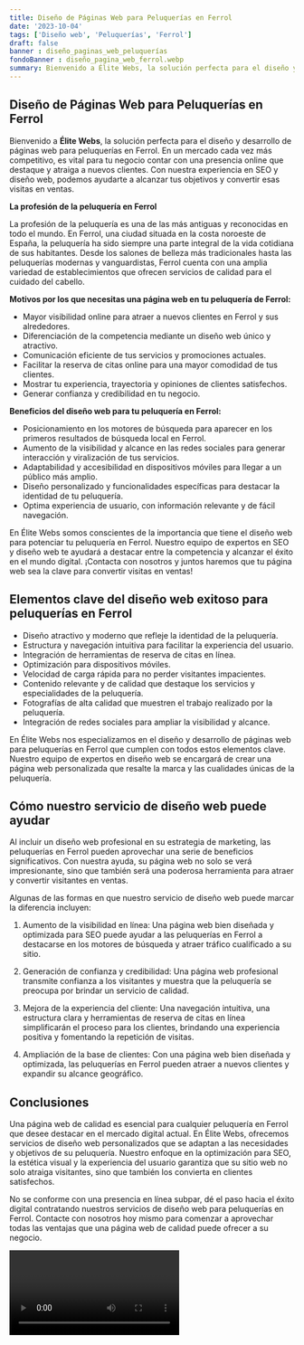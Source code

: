 ```yaml
---
title: Diseño de Páginas Web para Peluquerías en Ferrol
date: '2023-10-04'
tags: ['Diseño web', 'Peluquerías', 'Ferrol']
draft: false
banner : diseño_paginas_web_peluquerías
fondoBanner : diseño_pagina_web_ferrol.webp
summary: Bienvenido a Élite Webs, la solución perfecta para el diseño y desarrollo de páginas web para peluquerías en Ferrol. En un mercado cada vez más competitivo, es vital para tu negocio contar con una presencia online que destaque y atraiga a nuevos clientes. Con nuestra experiencia en SEO y diseño web, podemos ayudarte a alcanzar tus objetivos y convertir esas visitas en ventas.
---
```


## **Diseño de Páginas Web para Peluquerías en Ferrol**

Bienvenido a **Élite Webs**, la solución perfecta para el diseño y desarrollo de páginas web para peluquerías en Ferrol. En un mercado cada vez más competitivo, es vital para tu negocio contar con una presencia online que destaque y atraiga a nuevos clientes. Con nuestra experiencia en SEO y diseño web, podemos ayudarte a alcanzar tus objetivos y convertir esas visitas en ventas.

**La profesión de la peluquería en Ferrol**

La profesión de la peluquería es una de las más antiguas y reconocidas en todo el mundo. En Ferrol, una ciudad situada en la costa noroeste de España, la peluquería ha sido siempre una parte integral de la vida cotidiana de sus habitantes. Desde los salones de belleza más tradicionales hasta las peluquerías modernas y vanguardistas, Ferrol cuenta con una amplia variedad de establecimientos que ofrecen servicios de calidad para el cuidado del cabello.

**Motivos por los que necesitas una página web en tu peluquería de Ferrol:**

- Mayor visibilidad online para atraer a nuevos clientes en Ferrol y sus alrededores.
- Diferenciación de la competencia mediante un diseño web único y atractivo.
- Comunicación eficiente de tus servicios y promociones actuales.
- Facilitar la reserva de citas online para una mayor comodidad de tus clientes.
- Mostrar tu experiencia, trayectoria y opiniones de clientes satisfechos.
- Generar confianza y credibilidad en tu negocio.

**Beneficios del diseño web para tu peluquería en Ferrol:**

- Posicionamiento en los motores de búsqueda para aparecer en los primeros resultados de búsqueda local en Ferrol.
- Aumento de la visibilidad y alcance en las redes sociales para generar interacción y viralización de tus servicios.
- Adaptabilidad y accesibilidad en dispositivos móviles para llegar a un público más amplio.
- Diseño personalizado y funcionalidades específicas para destacar la identidad de tu peluquería.
- Optima experiencia de usuario, con información relevante y de fácil navegación.

En Élite Webs somos conscientes de la importancia que tiene el diseño web para potenciar tu peluquería en Ferrol. Nuestro equipo de expertos en SEO y diseño web te ayudará a destacar entre la competencia y alcanzar el éxito en el mundo digital. ¡Contacta con nosotros y juntos haremos que tu página web sea la clave para convertir visitas en ventas!

<GifSeo />

<Cta />

## Elementos clave del diseño web exitoso para peluquerías en Ferrol

- Diseño atractivo y moderno que refleje la identidad de la peluquería.
- Estructura y navegación intuitiva para facilitar la experiencia del usuario.
- Integración de herramientas de reserva de citas en línea.
- Optimización para dispositivos móviles.
- Velocidad de carga rápida para no perder visitantes impacientes.
- Contenido relevante y de calidad que destaque los servicios y especialidades de la peluquería.
- Fotografías de alta calidad que muestren el trabajo realizado por la peluquería.
- Integración de redes sociales para ampliar la visibilidad y alcance.

En Élite Webs nos especializamos en el diseño y desarrollo de páginas web para peluquerías en Ferrol que cumplen con todos estos elementos clave. Nuestro equipo de expertos en diseño web se encargará de crear una página web personalizada que resalte la marca y las cualidades únicas de la peluquería.

## Cómo nuestro servicio de diseño web puede ayudar

Al incluir un diseño web profesional en su estrategia de marketing, las peluquerías en Ferrol pueden aprovechar una serie de beneficios significativos. Con nuestra ayuda, su página web no solo se verá impresionante, sino que también será una poderosa herramienta para atraer y convertir visitantes en ventas.

Algunas de las formas en que nuestro servicio de diseño web puede marcar la diferencia incluyen:

1. Aumento de la visibilidad en línea: Una página web bien diseñada y optimizada para SEO puede ayudar a las peluquerías en Ferrol a destacarse en los motores de búsqueda y atraer tráfico cualificado a su sitio.

2. Generación de confianza y credibilidad: Una página web profesional transmite confianza a los visitantes y muestra que la peluquería se preocupa por brindar un servicio de calidad.

3. Mejora de la experiencia del cliente: Una navegación intuitiva, una estructura clara y herramientas de reserva de citas en línea simplificarán el proceso para los clientes, brindando una experiencia positiva y fomentando la repetición de visitas.

4. Ampliación de la base de clientes: Con una página web bien diseñada y optimizada, las peluquerías en Ferrol pueden atraer a nuevos clientes y expandir su alcance geográfico.

## Conclusiones

Una página web de calidad es esencial para cualquier peluquería en Ferrol que desee destacar en el mercado digital actual. En Élite Webs, ofrecemos servicios de diseño web personalizados que se adaptan a las necesidades y objetivos de su peluquería. Nuestro enfoque en la optimización para SEO, la estética visual y la experiencia del usuario garantiza que su sitio web no solo atraiga visitantes, sino que también los convierta en clientes satisfechos.

No se conforme con una presencia en línea subpar, dé el paso hacia el éxito digital contratando nuestros servicios de diseño web para peluquerías en Ferrol. Contacte con nosotros hoy mismo para comenzar a aprovechar todas las ventajas que una página web de calidad puede ofrecer a su negocio.

<Video />

<CtaBot job='Peluquerías' city='Ferrol'/>

<Gmaps query='Ferrol+españa+maps' />